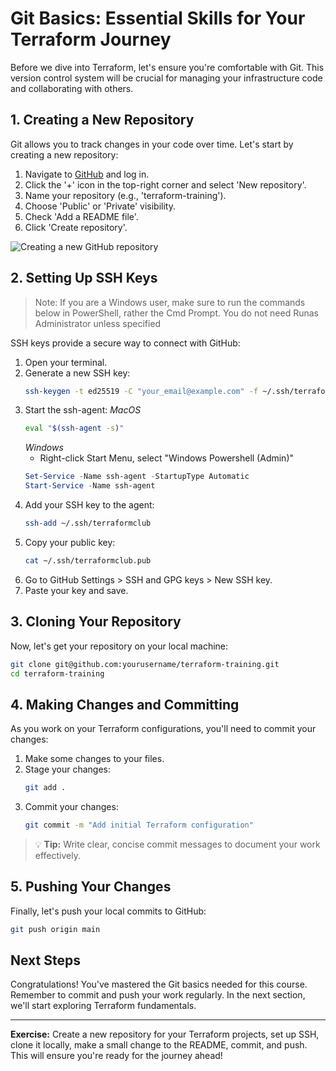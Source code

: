 # Git Basics: Essential Skills for Your Terraform Journey

Before we dive into Terraform, let's ensure you're comfortable with Git. This version control system will be crucial for managing your infrastructure code and collaborating with others.

## 1. Creating a New Repository

Git allows you to track changes in your code over time. Let's start by creating a new repository:

1. Navigate to [GitHub](https://github.com) and log in.
2. Click the '+' icon in the top-right corner and select 'New repository'.
3. Name your repository (e.g., 'terraform-training').
4. Choose 'Public' or 'Private' visibility.
5. Check 'Add a README file'.
6. Click 'Create repository'.

![Creating a new GitHub repository](images/requirements-git-new-repo.webp)

## 2. Setting Up SSH Keys

> Note: If you are a Windows user, make sure to run the commands below in PowerShell, rather the Cmd Prompt. You do not need Runas Administrator unless specified

SSH keys provide a secure way to connect with GitHub:

1. Open your terminal.
2. Generate a new SSH key:
    ```bash
    ssh-keygen -t ed25519 -C "your_email@example.com" -f ~/.ssh/terraformclub
3. Start the ssh-agent:
    _MacOS_
    ```bash
    eval "$(ssh-agent -s)"
    ```
    _Windows_
    - Right-click Start Menu, select "Windows Powershell (Admin)"
    ```powershell
    Set-Service -Name ssh-agent -StartupType Automatic
    Start-Service -Name ssh-agent
    ```
4. Add your SSH key to the agent:
    ```bash
    ssh-add ~/.ssh/terraformclub
5. Copy your public key:
    ```bash
    cat ~/.ssh/terraformclub.pub
6. Go to GitHub Settings > SSH and GPG keys > New SSH key.
7. Paste your key and save.

## 3. Cloning Your Repository
Now, let's get your repository on your local machine:
```bash
git clone git@github.com:yourusername/terraform-training.git
cd terraform-training
```

## 4. Making Changes and Committing
As you work on your Terraform configurations, you'll need to commit your changes:

1. Make some changes to your files.
2. Stage your changes:
    ```bash
    git add .
3. Commit your changes:
    ```bash
    git commit -m "Add initial Terraform configuration"

> 💡 **Tip:** Write clear, concise commit messages to document your work effectively.

## 5. Pushing Your Changes
Finally, let's push your local commits to GitHub:
```bash
git push origin main
```

## Next Steps

Congratulations! You've mastered the Git basics needed for this course. Remember to commit and push your work regularly. In the next section, we'll start exploring Terraform fundamentals.

---

**Exercise:** Create a new repository for your Terraform projects, set up SSH, clone it locally, make a small change to the README, commit, and push. This will ensure you're ready for the journey ahead!